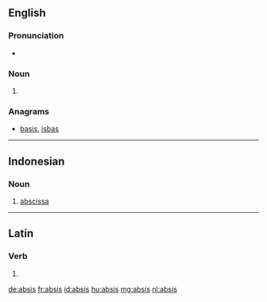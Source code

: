 ==English==

===Pronunciation===
* {{a|US}} {{IPA|/ˈæb.sɪs/|lang=en}}

===Noun===
{{en-noun|absides}}

# {{alternative spelling of|apsis}}

===Anagrams===
* [[basis#English|basis]], [[isbas#English|isbas]]

----

==Indonesian==

===Noun===
{{id-noun}}

# [[abscissa]]

----

==Latin==

===Verb===
{{la-verb-form|absīs}}

# {{conjugation of|absum||2|s|pres|act|sub|lang=la}}

[[de:absis]]
[[fr:absis]]
[[id:absis]]
[[hu:absis]]
[[mg:absis]]
[[nl:absis]]